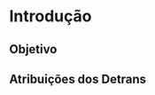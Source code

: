 # Introdução {#sec-intro}

## Objetivo {#sec-intro-obj}

## Atribuições dos Detrans {#sec-intro-attr}
